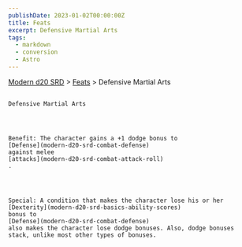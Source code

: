 ```yaml
---
publishDate: 2023-01-02T00:00:00Z
title: Feats
excerpt: Defensive Martial Arts
tags:
  - markdown
  - conversion
  - Astro
---
```


[Modern d20 SRD](/#modernD20) > [Feats](modern-d20-srd-feats-index) > Defensive Martial Arts

##

    Defensive Martial Arts




    Benefit: The character gains a +1 dodge bonus to
    [Defense](modern-d20-srd-combat-defense)
    against melee
    [attacks](modern-d20-srd-combat-attack-roll)
    .




    Special: A condition that makes the character lose his or her
    [Dexterity](modern-d20-srd-basics-ability-scores)
    bonus to
    [Defense](modern-d20-srd-combat-defense)
    also makes the character lose dodge bonuses. Also, dodge bonuses stack, unlike most other types of bonuses.
